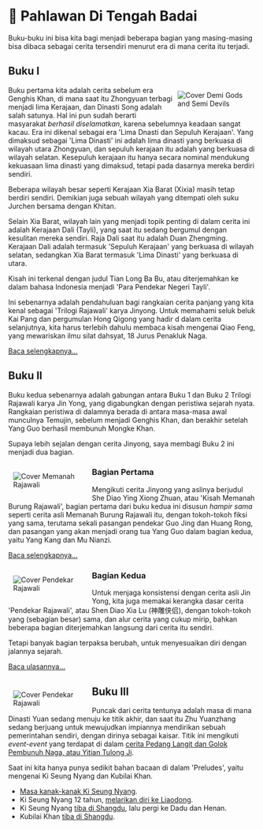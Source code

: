 
# 📖 Pahlawan Di Tengah Badai

Buku-buku ini bisa kita bagi menjadi beberapa bagian yang masing-masing bisa dibaca sebagai cerita tersendiri menurut era di mana 
cerita itu terjadi.

<div class="w3-panel">

## Buku I

<a href="/dgsd">
<image style="float:right;max-width:150px;padding:10px;" 
    src="/images/dgsd/cover.png" 
    alt="Cover Demi Gods and Semi Devils" 
    title="Gambar sampul novel asli Tian Long Ba Bu" />
</a>

Buku pertama kita adalah cerita sebelum era Genghis Khan, di mana saat itu Zhongyuan terbagi menjadi lima Kerajaan, dan Dinasti Song 
adalah salah satunya. Hal ini pun sudah berarti masyarakat _berhasil diselamatkan_, karena sebelumnya keadaan sangat kacau. Era ini dikenal sebagai 
era 'Lima Dnasti dan Sepuluh Kerajaan'. Yang dimaksud sebagai 'Lima Dinasti' ini adalah lima dinasti yang berkuasa di wilayah utara Zhongyuan, 
dan sepuluh kerajaan itu adalah yang berkuasa di wilayah selatan. Kesepuluh kerajaan itu hanya secara nominal mendukung kekuasaan lima dinasti yang 
dimaksud, tetapi pada dasarnya mereka berdiri sendiri.

Beberapa wilayah besar seperti Kerajaan Xia Barat (Xixia) masih tetap berdiri sendiri. Demikian juga sebuah wilayah yang ditempati oleh suku Jurchen bersama dengan Khitan. 

Selain Xia Barat, wilayah lain yang menjadi topik penting di dalam cerita ini adalah Kerajaan Dali (Tayli), yang saat itu sedang bergumul 
dengan kesulitan mereka sendiri. Raja Dali saat itu adalah Duan Zhengming. Kerajaan Dali adalah termasuk 'Sepuluh Kerajaan' yang berkuasa di 
wilayah selatan, sedangkan Xia Barat termasuk 'Lima Dinasti' yang berkuasa di utara.

Kisah ini terkenal dengan judul Tian Long Ba Bu, atau diterjemahkan ke dalam bahasa Indonesia menjadi 'Para Pendekar Negeri Tayli'.

Ini sebenarnya adalah pendahuluan bagi rangkaian cerita panjang yang kita kenal sebagai 'Trilogi Rajawali' karya Jinyong. Untuk memahami 
seluk beluk Kai Pang dan pergumulan Hong Qigong yang hadir d dalam cerita selanjutnya, kita harus terlebih dahulu membaca kisah mengenai 
Qiao Feng, yang mewariskan ilmu silat dahsyat, 18 Jurus Penakluk Naga.

<a class="w3-btn w3-round w3-black w3-hover-red" href="/dgsd">Baca selengkapnya...</a>

</div>

<div class="w3-panel">

## Buku II

Buku kedua sebenarnya adalah gabungan antara Buku 1 dan Buku 2 Trilogi Rajawali karya Jin Yong, yang digabungkan dengan peristiwa sejarah 
nyata. Rangkaian peristiwa di dalamnya berada di antara masa-masa awal munculnya Temujin, sebelum menjadi Genghis Khan, dan berakhir setelah 
Yang Guo berhasil membunuh Mongke Khan. 

Supaya lebih sejalan dengan cerita Jinyong, saya membagi Buku 2 ini menjadi dua bagian.

<div class="w3-panel w3-padding-16 w3-border w3-round">

<a href="/sdyxz/README.mdx">
<image style="float:left;max-width:150px;padding:10px;" 
    src="/images/sdyxz/sdyxz-cover.png" 
    alt="Cover Memanah Rajawali" 
    title="Genghis Khan di dalam Kisah Memanah Burung Rajawali" />
</a>

### Bagian Pertama 

Mengikuti cerita Jinyong yang aslinya berjudul She Diao Ying Xiong Zhuan, atau 'Kisah Memanah Burung Rajawali', bagian pertama dari buku 
kedua ini disusun _hampir sama_ seperti cerita asli Memanah Burung Rajawali itu, dengan tokoh-tokoh fiksi yang sama, terutama sekali pasangan 
pendekar Guo Jing dan Huang Rong, dan pasangan yang akan menjadi orang tua Yang Guo dalam bagian kedua, yaitu Yang Kang dan Mu Nianzi.

<a class="w3-btn w3-round w3-black w3-hover-red" href="/sdyxz/README.mdx">Baca selengkapnya...</a>

</div>

<div class="w3-panel w3-padding-16 w3-border w3-round">

<a href="/sdxl">
<image style="float:left;max-width:150px;padding:10px;" 
    src="/images/sdxl/cover.png" 
    alt="Cover Pendekar Rajawali" 
    title="Gambar sampul cerita asli Shen Diao Xia Lu, atau Pendekar Rajawali." />
</a>

### Bagian Kedua 

Untuk menjaga konsistensi dengan cerita asli Jin Yong, kita juga memakai kerangka dasar cerita 'Pendekar Rajawali', atau Shen Diao Xia Lu (神雕侠侣), 
dengan tokoh-tokoh yang (sebagian besar) sama, dan alur cerita yang cukup mirip, bahkan beberapa bagian diterjemahkan langsung dari cerita itu sendiri. 

Tetapi banyak bagian terpaksa berubah, untuk menyesuaikan diri dengan jalannya sejarah. 

<a class="w3-btn w3-round w3-black w3-hover-red" href="/sdxl">Baca ulasannya...</a>

</div>

</div>

<div class="w3-panel">

<a href="/yttlj">
<image style="float:left;max-width:150px;padding:10px;" 
    src="/images/yttlj/cover.png" 
    alt="Cover Pendekar Rajawali" 
    title="Gambar sampul cerita asli Shen Diao Xia Lu, atau Pendekar Rajawali." />
</a>

## Buku III

Puncak dari cerita tentunya adalah masa di mana Dinasti Yuan sedang menuju ke titik akhir, dan saat itu Zhu Yuanzhang sedang berjuang 
untuk mewujudkan impiannya mendirikan sebuah pemerintahan sendiri, dengan dirinya sebagai kaisar. Titik ini mengikuti _event-event_ yang 
terdapat di dalam [cerita Pedang Langit dan Golok Pembunuh Naga, atau Yitian Tulong Ji](/yttlj).

Saat ini kita hanya punya sedikit bahan bacaan di dalam 'Preludes', yaitu mengenai Ki Seung Nyang dan Kubilai Khan.

- [Masa kanak-kanak Ki Seung Nyang](/preludes/haengju-1320.mdx).
- Ki Seung Nyang 12 tahun, [melarikan diri ke Liaodong](/preludes/liaodong-1328.mdx).
- Ki Seung Nyang [tiba di Shangdu](/preludes/dadu-1328.mdx), lalu pergi ke Dadu dan Henan.
- Kubilai Khan [tiba di Shangdu](/preludes/shangdu-1260.mdx).


</div>

